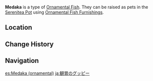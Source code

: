 {{About|the [[furnishing]]|the fish|Medaka}}
{{Furnishing Infobox
|title          = Medaka
|id             = 379001
|image          = Item Ornamental Medaka.png
|category       = Ornamental Fish
|quality        = 4
|adeptal_energy = 
|load           = 
|description    = A valuable Ornamental Fish that may be kept as a pet in the [[Pool of Sapphire Grace]] and [[Shaded Clarity]].<br />{{Item Description|Medaka}}
}}
'''Medaka''' is a type of [[Ornamental Fish]]. They can be raised as pets in the [[Serenitea Pot]] using [[Ornamental Fish Furnishings]].

==Location==
{{transclude|Medaka|Location}}

==Change History==
{{Change History|2.1}}

==Navigation==
{{Furnishing Navbox/Subsystems|fish pond}}

[[es:Medaka (ornamental)]]
[[ja:観賞のグッピー]]